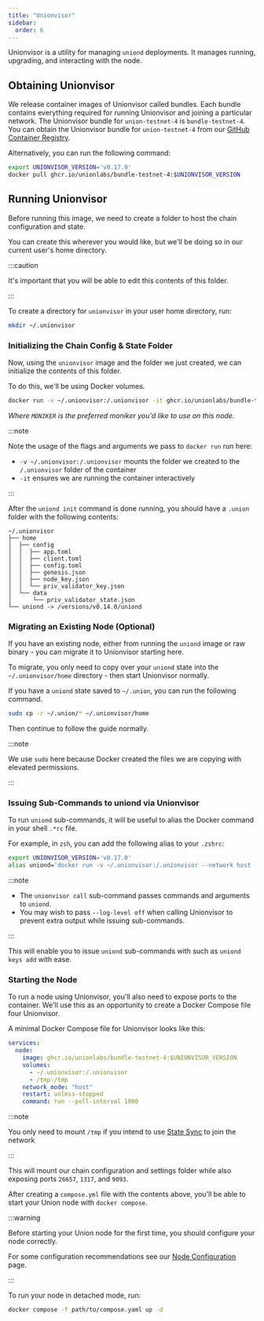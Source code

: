 ```yaml
---
title: "Unionvisor"
sidebar:
  order: 6
---
```


Unionvisor is a utility for managing `uniond` deployments. It manages running, upgrading, and interacting with the node.

## Obtaining Unionvisor

We release container images of Unionvisor called bundles. Each bundle contains everything required for running Unionvisor and joining a particular network. The Unionvisor bundle for `union-testnet-4` is `bundle-testnet-4`. You can obtain the Unionvisor bundle for `union-testnet-4` from our [GitHub Container Registry](https://github.com/orgs/unionlabs/packages/container/package/bundle-testnet-4).

Alternatively, you can run the following command:

```sh
export UNIONVISOR_VERSION='v0.17.0'
docker pull ghcr.io/unionlabs/bundle-testnet-4:$UNIONVISOR_VERSION
```

## Running Unionvisor

Before running this image, we need to create a folder to host the chain configuration and state.

You can create this wherever you would like, but we'll be doing so in our current user's home directory.

:::caution

It's important that you will be able to edit this contents of this folder.

:::

To create a directory for `unionvisor` in your user home directory, run:

```sh
mkdir ~/.unionvisor
```

### Initializing the Chain Config & State Folder

Now, using the `unionvisor` image and the folder we just created, we can initialize the contents of this folder.

To do this, we'll be using Docker volumes.

```sh
docker run -v ~/.unionvisor:/.unionvisor -it ghcr.io/unionlabs/bundle-testnet-4:$UNIONVISOR_VERSION init --moniker $MONIKER --network union-testnet-4 --seeds "a069a341154484298156a56ace42b6e6a71e7b9d@blazingbit.io:27656,8a07752a234bb16471dbb577180de7805ba6b5d9@union.testnet.4.seed.poisonphang.com:26656"
```

_Where `MONIKER` is the preferred moniker you'd like to use on this node._

:::note

Note the usage of the flags and arguments we pass to `docker run` run here:

- `-v ~/.unionvisor:/.unionvisor` mounts the folder we created to the `/.unionvisor` folder of the container
- `-it` ensures we are running the container interactively

:::

After the `uniond init` command is done running, you should have a `.union` folder with the following contents:

```
~/.unionvisor
├── home
│  ├── config
│  │  ├── app.toml
│  │  ├── client.toml
│  │  ├── config.toml
│  │  ├── genesis.json
│  │  ├── node_key.json
│  │  └── priv_validator_key.json
│  └── data
│      └── priv_validator_state.json
└── uniond -> /versions/v0.14.0/uniond
```

### Migrating an Existing Node (Optional)

If you have an existing node, either from running the `uniond` image or raw binary - you can migrate it to Unionvisor starting here.

To migrate, you only need to copy over your `uniond` state into the `~/.unionvisor/home` directory - then start Unionvisor normally.

If you have a `uniond` state saved to `~/.union`, you can run the following command.

```sh
sudo cp -r ~/.union/* ~/.unionvisor/home
```

Then continue to follow the guide normally.

:::note

We use `sudo` here because Docker created the files we are copying with elevated permissions.

:::

### Issuing Sub-Commands to uniond via Unionvisor

To run `uniond` sub-commands, it will be useful to alias the Docker command in your shell `.*rc` file.

For example, in `zsh`, you can add the following alias to your `.zshrc`:

```sh
export UNIONVISOR_VERSION='v0.17.0'
alias uniond='docker run -v ~/.unionvisor:/.unionvisor --network host -it ghcr.io/unionlabs/bundle-testnet-4:$UNIONVISOR_VERSION call'
```

:::note

- The `unionvisor call` sub-command passes commands and arguments to `uniond`.
- You may wish to pass `--log-level off` when calling Unionvisor to prevent extra output while issuing sub-commands.

:::

This will enable you to issue `uniond` sub-commands with such as `uniond keys add` with ease.

### Starting the Node

To run a node using Unionvisor, you'll also need to expose ports to the container. We'll use this as an opportunity to create a Docker Compose file four Unionvisor.

A minimal Docker Compose file for Unionvisor looks like this:

```yaml
services:
  node:
    image: ghcr.io/unionlabs/bundle-testnet-4:$UNIONVISOR_VERSION
    volumes:
      - ~/.unionvisor:/.unionvisor
      - /tmp:/tmp
    network_mode: "host"
    restart: unless-stopped
    command: run --poll-interval 1000
```

:::note

You only need to mount `/tmp` if you intend to use [State Sync](../state-sync) to join the network

:::

This will mount our chain configuration and settings folder while also exposing ports `26657`, `1317`, and `9093`.

After creating a `compose.yml` file with the contents above, you'll be able to start your Union node with `docker compose`.

:::warning

Before starting your Union node for the first time, you should configure your node correctly.

For some configuration recommendations see our [Node Configuration](/infrastructure/node-operators/node-configuration) page.

:::

To run your node in detached mode, run:

```sh
docker compose -f path/to/compose.yaml up -d
```
